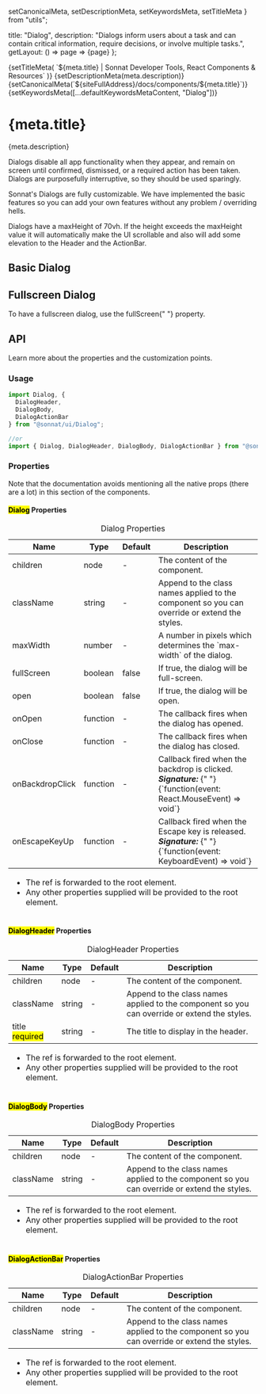   setCanonicalMeta,
  setDescriptionMeta,
  setKeywordsMeta,
  setTitleMeta
} from "utils";

  title: "Dialog",
  description:
    "Dialogs inform users about a task and can contain critical information, require decisions, or involve multiple tasks.",
  getLayout: () => page => <WithSidebar>{page}</WithSidebar>
};

<Head>
  {setTitleMeta(
    `${meta.title} | Sonnat Developer Tools, React Components & Resources`
  )}
  {setDescriptionMeta(meta.description)}
  {setCanonicalMeta(`${siteFullAddress}/docs/components/${meta.title}`)}
  {setKeywordsMeta([...defaultKeywordsMetaContent, "Dialog"])}
</Head>

<h1>
  <span>{meta.title}</span>
  <AnchorButton anchorId="overview" />
  <PageEditButton href={`pages/docs/components/${meta.title}.mdx`} />
</h1>

<p>{meta.description}</p>

<p>
  Dialogs disable all app functionality when they appear, and remain on screen
  until confirmed, dismissed, or a required action has been taken.
  <br />
  Dialogs are purposefully interruptive, so they should be used sparingly.
</p>

<p>
  Sonnat's Dialogs are fully customizable. We have implemented the basic
  features so you can add your own features without any problem / overriding
  hells.
</p>

<p>
  Dialogs have a maxHeight of <inlineCode>70vh</inlineCode>. If the height
  exceeds the maxHeight value it will automatically make the UI scrollable and
  also will add some elevation to the Header and the ActionBar.
</p>

<h2>
  <span>Basic Dialog</span>
  <AnchorButton anchorId="basic-dialog" />
</h2>

<BasicDialogDemo />

<h2>
  <span>Fullscreen Dialog</span>
  <AnchorButton anchorId="fullscreen-dialog" />
</h2>

<p>
  To have a fullscreen dialog, use the <inlineCode>fullScreen</inlineCode>{" "}
  property.
</p>

<FullScreenDialogDemo />

<h2>
  <span>API</span>
  <AnchorButton anchorId="api" />
</h2>

<p>Learn more about the properties and the customization points.</p>

<h3>
  <span>Usage</span>
  <AnchorButton anchorId="usage" />
</h3>

```typescript
import Dialog, {
  DialogHeader,
  DialogBody,
  DialogActionBar
} from "@sonnat/ui/Dialog";

//or
import { Dialog, DialogHeader, DialogBody, DialogActionBar } from "@sonnat/ui";
```

<h3>
  <span>Properties</span>
  <AnchorButton anchorId="properties" />
</h3>

<p>
  Note that the documentation avoids mentioning all the native props (there are
  a lot) in this section of the components.
</p>

<h4>
  <span>
    <mark>Dialog</mark> Properties
  </span>
  <AnchorButton anchorId="parent-properties" />
</h4>

<table cols={4}>
  <caption>Dialog Properties</caption>
  <thead>
    <tr>
      <th>Name</th>
      <th>Type</th>
      <th>Default</th>
      <th>Description</th>
    </tr>
  </thead>
  <tbody>
    <tr>
      <td>children</td>
      <td>node</td>
      <td>-</td>
      <td>The content of the component.</td>
    </tr>
    <tr>
      <td>className</td>
      <td>string</td>
      <td>-</td>
      <td>
        Append to the class names applied to the component so you can override
        or extend the styles.
      </td>
    </tr>
    <tr>
      <td>maxWidth</td>
      <td>number</td>
      <td>-</td>
      <td>
        A number in pixels which determines the `max-width` of the dialog.
      </td>
    </tr>
    <tr>
      <td>fullScreen</td>
      <td>boolean</td>
      <td>false</td>
      <td>
        If <inlineCode>true</inlineCode>, the dialog will be full-screen.
      </td>
    </tr>
    <tr>
      <td>open</td>
      <td>boolean</td>
      <td>false</td>
      <td>
        If <inlineCode>true</inlineCode>, the dialog will be open.
      </td>
    </tr>
    <tr>
      <td>onOpen</td>
      <td>function</td>
      <td>-</td>
      <td>The callback fires when the dialog has opened.</td>
    </tr>
    <tr>
      <td>onClose</td>
      <td>function</td>
      <td>-</td>
      <td>The callback fires when the dialog has closed.</td>
    </tr>
    <tr>
      <td>onBackdropClick</td>
      <td>function</td>
      <td>-</td>
      <td>
        Callback fired when the backdrop is clicked.
        <br />
        <em>
          <strong>Signature:</strong>
        </em>{" "}
        <inlineCode>
          {`function(event: React.MouseEvent<HTMLDivElement, MouseEvent>) => void`}
        </inlineCode>
      </td>
    </tr>
    <tr>
      <td>onEscapeKeyUp</td>
      <td>function</td>
      <td>-</td>
      <td>
        Callback fired when the <inlineCode>Escape</inlineCode> key is released.
        <br />
        <em>
          <strong>Signature:</strong>
        </em>{" "}
        <inlineCode>{`function(event: KeyboardEvent) => void`}</inlineCode>
      </td>
    </tr>
  </tbody>
  <tfoot>
    <tr>
      <td colSpan="4">
        <ul>
          <li>
            The <inlineCode>ref</inlineCode> is forwarded to the root element.
          </li>
          <li>
            Any other properties supplied will be provided to the root element.
          </li>
        </ul>
      </td>
    </tr>
  </tfoot>
</table>

<h4>
  <span>
    <mark>DialogHeader</mark> Properties
  </span>
  <AnchorButton anchorId="dialog-header-properties" />
</h4>

<table cols={4}>
  <caption>DialogHeader Properties</caption>
  <thead>
    <tr>
      <th>Name</th>
      <th>Type</th>
      <th>Default</th>
      <th>Description</th>
    </tr>
  </thead>
  <tbody>
    <tr>
      <td>children</td>
      <td>node</td>
      <td>-</td>
      <td>The content of the component.</td>
    </tr>
    <tr>
      <td>className</td>
      <td>string</td>
      <td>-</td>
      <td>
        Append to the class names applied to the component so you can override
        or extend the styles.
      </td>
    </tr>
    <tr>
      <td>
        title
        <br />
        <mark>required</mark>
      </td>
      <td>string</td>
      <td>-</td>
      <td>The title to display in the header.</td>
    </tr>
  </tbody>
  <tfoot>
    <tr>
      <td colSpan="4">
        <ul>
          <li>
            The <inlineCode>ref</inlineCode> is forwarded to the root element.
          </li>
          <li>
            Any other properties supplied will be provided to the root element.
          </li>
        </ul>
      </td>
    </tr>
  </tfoot>
</table>

<h4>
  <span>
    <mark>DialogBody</mark> Properties
  </span>
  <AnchorButton anchorId="dialog-body-properties" />
</h4>

<table cols={4}>
  <caption>DialogBody Properties</caption>
  <thead>
    <tr>
      <th>Name</th>
      <th>Type</th>
      <th>Default</th>
      <th>Description</th>
    </tr>
  </thead>
  <tbody>
    <tr>
      <td>children</td>
      <td>node</td>
      <td>-</td>
      <td>The content of the component.</td>
    </tr>
    <tr>
      <td>className</td>
      <td>string</td>
      <td>-</td>
      <td>
        Append to the class names applied to the component so you can override
        or extend the styles.
      </td>
    </tr>
  </tbody>
  <tfoot>
    <tr>
      <td colSpan="4">
        <ul>
          <li>
            The <inlineCode>ref</inlineCode> is forwarded to the root element.
          </li>
          <li>
            Any other properties supplied will be provided to the root element.
          </li>
        </ul>
      </td>
    </tr>
  </tfoot>
</table>

<h4>
  <span>
    <mark>DialogActionBar</mark> Properties
  </span>
  <AnchorButton anchorId="dialog-actionbar-properties" />
</h4>

<table cols={4}>
  <caption>DialogActionBar Properties</caption>
  <thead>
    <tr>
      <th>Name</th>
      <th>Type</th>
      <th>Default</th>
      <th>Description</th>
    </tr>
  </thead>
  <tbody>
    <tr>
      <td>children</td>
      <td>node</td>
      <td>-</td>
      <td>The content of the component.</td>
    </tr>
    <tr>
      <td>className</td>
      <td>string</td>
      <td>-</td>
      <td>
        Append to the class names applied to the component so you can override
        or extend the styles.
      </td>
    </tr>
  </tbody>
  <tfoot>
    <tr>
      <td colSpan="4">
        <ul>
          <li>
            The <inlineCode>ref</inlineCode> is forwarded to the root element.
          </li>
          <li>
            Any other properties supplied will be provided to the root element.
          </li>
        </ul>
      </td>
    </tr>
  </tfoot>
</table>
